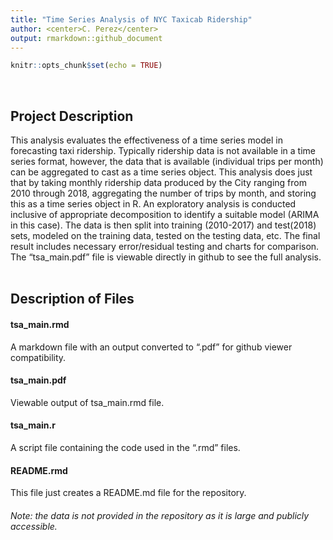```yaml
---
title: "Time Series Analysis of NYC Taxicab Ridership"
author: <center>C. Perez</center>
output: rmarkdown::github_document
---
```


```r
knitr::opts_chunk$set(echo = TRUE)
```
&nbsp;  

## Project Description

This analysis evaluates the effectiveness of a time series model in forecasting taxi ridership. Typically ridership data is not available in a time series format, however, the data that is available (individual trips per month) can be aggregated to cast as a time series object. This analysis does just that by taking monthly ridership data produced by the City ranging from 2010 through 2018, aggregating the number of trips by month, and storing this as a time series object in R. An exploratory analysis is conducted inclusive of appropriate decomposition to identify a suitable model (ARIMA in this case). The data is then split into training (2010-2017) and test(2018) sets, modeled on the training data, tested on the testing data, etc. The final result includes necessary error/residual testing and charts for comparison. The "tsa_main.pdf" file is viewable directly in github to see the full analysis.  
&nbsp;  


## Description of Files

#### tsa_main.rmd  
A markdown file with an output converted to ".pdf" for github viewer compatibility.

#### tsa_main.pdf
Viewable output of tsa_main.rmd file.

#### tsa_main.r
A script file containing the code used in the ".rmd" files.

#### README.rmd
This file just creates a README.md file for the repository.

###### Note: the data is not provided in the repository as it is large and publicly accessible.


